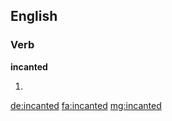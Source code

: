 ==English==

===Verb===
'''incanted'''

# {{past of|incant}}

[[de:incanted]]
[[fa:incanted]]
[[mg:incanted]]